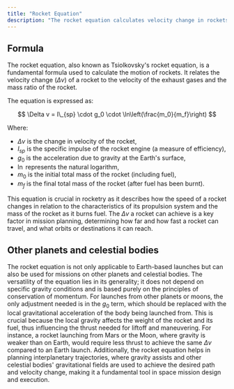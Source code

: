 ```yaml
---
title: "Rocket Equation"
description: "The rocket equation calculates velocity change in rockets, accounting for exhaust velocity, mass ratio, and varying gravity on different bodies."
---
```


## Formula

The rocket equation, also known as Tsiolkovsky's rocket equation, is a fundamental formula used to calculate the motion of rockets. It relates the velocity change ($\Delta v$) of a rocket to the velocity of the exhaust gases and the mass ratio of the rocket.

The equation is expressed as:

$$ \Delta v = I\_{sp} \cdot g_0 \cdot \ln\left(\frac{m_0}{m_f}\right) $$

Where:

- $\Delta v$ is the change in velocity of the rocket,
- $I_{sp}$ is the specific impulse of the rocket engine (a measure of efficiency),
- $g_0$ is the acceleration due to gravity at the Earth's surface,
- $\ln$ represents the natural logarithm,
- $m_0$ is the initial total mass of the rocket (including fuel),
- $m_f$ is the final total mass of the rocket (after fuel has been burnt).

This equation is crucial in rocketry as it describes how the speed of a rocket changes in relation to the characteristics of its propulsion system and the mass of the rocket as it burns fuel. The $\Delta v$ a rocket can achieve is a key factor in mission planning, determining how far and how fast a rocket can travel, and what orbits or destinations it can reach.

## Other planets and celestial bodies

The rocket equation is not only applicable to Earth-based launches but can also be used for missions on other planets and celestial bodies. The versatility of the equation lies in its generality; it does not depend on specific gravity conditions and is based purely on the principles of conservation of momentum. For launches from other planets or moons, the only adjustment needed is in the $g_0$ term, which should be replaced with the local gravitational acceleration of the body being launched from. This is crucial because the local gravity affects the weight of the rocket and its fuel, thus influencing the thrust needed for liftoff and maneuvering. For instance, a rocket launching from Mars or the Moon, where gravity is weaker than on Earth, would require less thrust to achieve the same $\Delta v$ compared to an Earth launch. Additionally, the rocket equation helps in planning interplanetary trajectories, where gravity assists and other celestial bodies' gravitational fields are used to achieve the desired path and velocity change, making it a fundamental tool in space mission design and execution.
